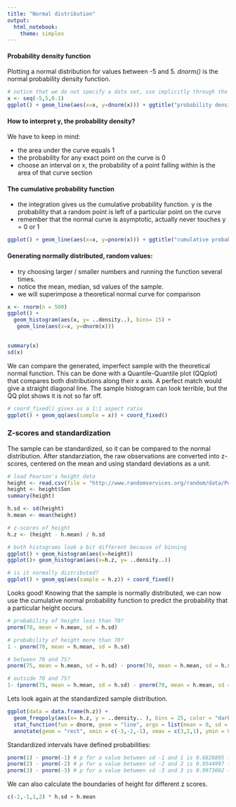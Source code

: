 ```yaml
---
title: "Normal distribution"
output: 
  html_notebook: 
    theme: simplex
---
```



#### Probability density function
Plotting a normal distribution for values between -5 and 5.
*dnorm()* is the normal probability density function.
```r
# notice that we do not specify a data set, use implicitly through the mapping. 
x <- seq(-5,5,0.1) 
ggplot() + geom_line(aes(x=x, y=dnorm(x))) + ggtitle("probability density") 
```
#### How to interpret y, the probability density?

We have to keep in mind: 

+ the area under the curve equals 1
+ the probability for any exact point on the curve is 0 
+ choose an interval on x, the probability of a point falling within is the area of that curve section 

#### The cumulative probability function
+ the integration gives us the cumulative probability function. y is the probability that a random point is left of a particular point on the curve
+ remember that the normal curve is asymptotic, actually never touches y = 0 or 1
```r
ggplot() + geom_line(aes(x=x, y=pnorm(x))) + ggtitle("cumulative probability")
```
#### Generating normally distributed, random values:

+ try choosing larger / smaller numbers and running the function several times.
+ notice the mean, median, sd values of the sample.
+ we will superimpose a theoretical normal curve for comparison
```r
x <- rnorm(n = 500)
ggplot() + 
  geom_histogram(aes(x, y= ..density..), bins= 15) +
   geom_line(aes(x=x, y=dnorm(x)))
  

summary(x)
sd(x)
```

We can compare the generated, imperfect sample with the theoretical normal function. This can be done with a Quantile-Quantile plot (QQplot) that compares both distributions along their x axis. A perfect match would give a straight diagonal line. The sample histogram can look terrible, but the QQ plot shows it is not so far off. 

```r
# coord_fixed() gives us a 1:1 aspect ratio
ggplot() + geom_qq(aes(sample = x)) + coord_fixed() 
```

### Z-scores and standardization

The sample can be standardized, so it can be compared to the normal distribution. After standarziation, the raw observations are converted into z-scores, centered on the mean and using standard deviations as a unit. 

```r
# load Pearson's height data
height <- read.csv(file = "http://www.randomservices.org/random/data/Pearson.txt",sep = "\t")
height <- height$Son
summary(height)

h.sd <- sd(height)
h.mean <- mean(height)

# z-scores of height
h.z <- (height - h.mean) / h.sd

# both histograms look a bit different because of binning 
ggplot() + geom_histogram(aes(x=height))
ggplot()+ geom_histogram(aes(x=h.z, y= ..density..))

# is it normally distributed?
ggplot() + geom_qq(aes(sample = h.z)) + coord_fixed()
```

Looks good! Knowing that the sample is normally distributed, we can now use the cumulative normal probability function to predict the probability that a particular height occurs. 


```r
# probability of height less than 70?
pnorm(70, mean = h.mean, sd = h.sd)

# probability of height more than 70?
1 - pnorm(70, mean = h.mean, sd = h.sd)

# between 70 and 75?
pnorm(75, mean = h.mean, sd = h.sd) - pnorm(70, mean = h.mean, sd = h.sd)

# outside 70 and 75?
1- (pnorm(75, mean = h.mean, sd = h.sd) - pnorm(70, mean = h.mean, sd = h.sd))
```

Lets look again at the standardized sample distribution.
 

```r

ggplot(data = data.frame(h.z)) + 
  geom_freqpoly(aes(x= h.z, y = ..density.. ), bins = 25, color = "darkgray") + 
  stat_function(fun = dnorm, geom = "line", args = list(mean = 0, sd = 1)) + 
  annotate(geom = "rect", xmin = c(-3,-2,-1), xmax = c(3,2,1), ymin = 0, ymax = 0.5, alpha = 0.2)

```

Standardized intervals have defined probabilities: 

```r
pnorm(1) - pnorm(-1) # p for a value between sd -1 and 1 is 0.6826895 (~68%)
pnorm(2) - pnorm(-2) # p for a value between sd -2 and 2 is 0.9544997 (~95%)
pnorm(3) - pnorm(-3) # p for a value between sd -3 and 3 is 0.9973002 (~99%)
```

We can also calculate the boundaries of height for different z scores.
```r
c(-2,-1,1,2) * h.sd + h.mean
```


